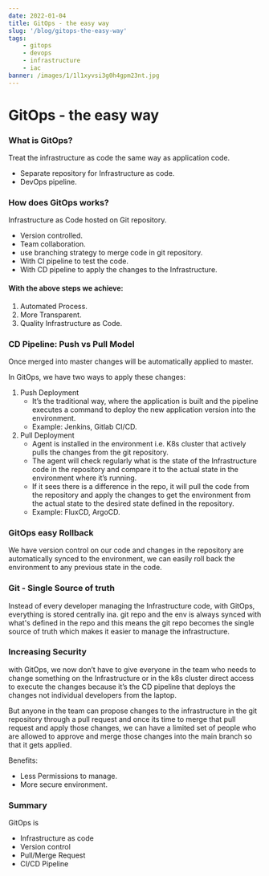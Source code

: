 ```yaml
---
date: 2022-01-04
title: GitOps - the easy way
slug: '/blog/gitops-the-easy-way'
tags:
    - gitops
    - devops
    - infrastructure
    - iac
banner: /images/1/1l1xyvsi3g0h4gpm23nt.jpg
---
```


# GitOps - the easy way

### **What is GitOps?**

Treat the infrastructure as code the same way as application code.

-   Separate repository for Infrastructure as code.
-   DevOps pipeline.

### **How does GitOps works?**

Infrastructure as Code hosted on Git repository.

-   Version controlled.
-   Team collaboration.
-   use branching strategy to merge code in git repository.
-   With CI pipeline to test the code.
-   With CD pipeline to apply the changes to the Infrastructure.

#### With the above steps we achieve:

1. Automated Process.
2. More Transparent.
3. Quality Infrastructure as Code.

### **CD Pipeline: Push vs Pull Model**

Once merged into master changes will be automatically applied to master.

In GitOps, we have two ways to apply these changes:

1. Push Deployment
    - It’s the traditional way, where the application is built and the pipeline executes a command to deploy the new application version into the environment.
    - Example: Jenkins, Gitlab CI/CD.
1. Pull Deployment
    - Agent is installed in the environment i.e. K8s cluster that actively pulls the changes from the git repository.
    - The agent will check regularly what is the state of the Infrastructure code in the repository and compare it to the actual state in the environment where it’s running.
    - If it sees there is a difference in the repo, it will pull the code from the repository and apply the changes to get the environment from the actual state to the desired state defined in the repository.
    - Example: FluxCD, ArgoCD.

### **GitOps easy Rollback**

We have version control on our code and changes in the repository are automatically synced to the environment, we can easily roll back the environment to any previous state in the code.

### **Git - Single Source of truth**

Instead of every developer managing the Infrastructure code, with GitOps, everything is stored centrally ina. git repo and the env is always synced with what's defined in the repo and this means the git repo becomes the single source of truth which makes it easier to manage the infrastructure.

### **Increasing Security**

with GitOps, we now don’t have to give everyone in the team who needs to change something on the Infrastructure or in the k8s cluster direct access to execute the changes because it’s the CD pipeline that deploys the changes not individual developers from the laptop.

But anyone in the team can propose changes to the infrastructure in the git repository through a pull request and once its time to merge that pull request and apply those changes, we can have a limited set of people who are allowed to approve and merge those changes into the main branch so that it gets applied.

Benefits:

-   Less Permissions to manage.
-   More secure environment.

### **Summary**

GitOps is

-   Infrastructure as code
-   Version control
-   Pull/Merge Request
-   CI/CD Pipeline
